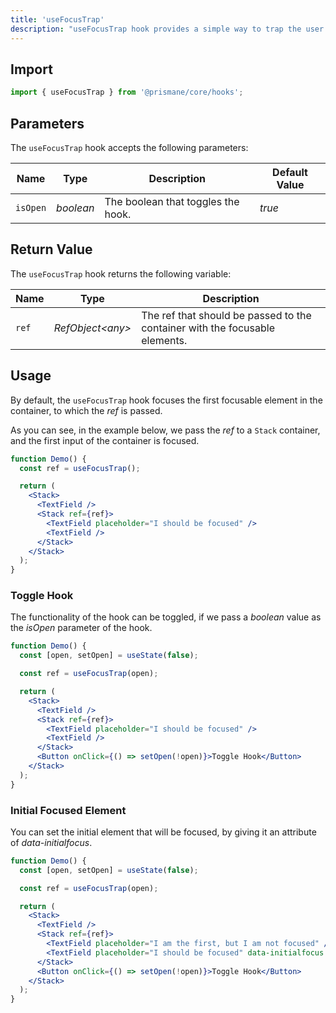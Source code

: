 ---
title: 'useFocusTrap'
description: "useFocusTrap hook provides a simple way to trap the user's focus."
---

## Import

```js
import { useFocusTrap } from '@prismane/core/hooks';
```

## Parameters

The `useFocusTrap` hook accepts the following parameters:

| Name     | Type      | Description                        | Default Value |
| -------- | --------- | ---------------------------------- | ------------- |
| `isOpen` | _boolean_ | The boolean that toggles the hook. | _true_        |

## Return Value

The `useFocusTrap` hook returns the following variable:

| Name  | Type              | Description                                                                 |
| ----- | ----------------- | --------------------------------------------------------------------------- |
| `ref` | _RefObject\<any>_ | The ref that should be passed to the container with the focusable elements. |

## Usage

By default, the `useFocusTrap` hook focuses the first focusable element in the container, to which the _ref_ is passed.

As you can see, in the example below, we pass the _ref_ to a `Stack` container, and the first input of the container is focused.

```jsx preview
function Demo() {
  const ref = useFocusTrap();

  return (
    <Stack>
      <TextField />
      <Stack ref={ref}>
        <TextField placeholder="I should be focused" />
        <TextField />
      </Stack>
    </Stack>
  );
}
```

### Toggle Hook

The functionality of the hook can be toggled, if we pass a _boolean_ value as the _isOpen_ parameter of the hook.

```jsx preview
function Demo() {
  const [open, setOpen] = useState(false);

  const ref = useFocusTrap(open);

  return (
    <Stack>
      <TextField />
      <Stack ref={ref}>
        <TextField placeholder="I should be focused" />
        <TextField />
      </Stack>
      <Button onClick={() => setOpen(!open)}>Toggle Hook</Button>
    </Stack>
  );
}
```

### Initial Focused Element

You can set the initial element that will be focused, by giving it an attribute of _data-initialfocus_.

```jsx preview
function Demo() {
  const [open, setOpen] = useState(false);

  const ref = useFocusTrap(open);

  return (
    <Stack>
      <TextField />
      <Stack ref={ref}>
        <TextField placeholder="I am the first, but I am not focused" />
        <TextField placeholder="I should be focused" data-initialfocus />
      </Stack>
      <Button onClick={() => setOpen(!open)}>Toggle Hook</Button>
    </Stack>
  );
}
```
